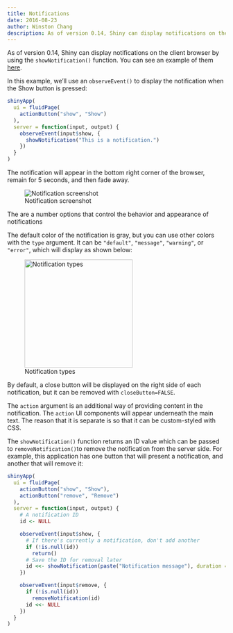 ```yaml
---
title: Notifications
date: 2016-08-23
author: Winston Chang
description: As of version 0.14, Shiny can display notifications on the client browser by using the showNotification function.
---
```


As of version 0.14, Shiny can display notifications on the client browser by using the `showNotification()` function. You can see an example of them [here](https://gallery.shinyapps.io/116-notifications/).

In this example, we'll use an `observeEvent()` to display the notification when the Show button is pressed:

````r
shinyApp(
  ui = fluidPage(
    actionButton("show", "Show")
  ),
  server = function(input, output) {
    observeEvent(input$show, {
      showNotification("This is a notification.")
    })
  }
)
````

The notification will appear in the bottom right corner of the browser, remain for 5 seconds, and then fade away.

![Notification screenshot](notification.png){fig-alt="Notification message 'Message text' in the bottom right corner of the browser."}


The are a number options that control the behavior and appearance of notifications

The default color of the notification is gray, but you can use other colors with the `type` argument. It can be `"default"`, `"message"`, `"warning"`, or `"error"`, which will display as shown below:

![Notification types](notification-types.png){fig-alt="Four notification types. Default in gray. Message in blue. Warning in yellow. Error in red." style="width:249px;"}

By default, a close button will be displayed on the right side of each notification, but it can be removed with `closeButton=FALSE`.

The `action` argument is an additional way of providing content in the notification. The `action` UI components will appear underneath the main text. The reason that it is separate is so that it can be custom-styled with CSS.

The `showNotification()` function returns an ID value which can be passed to `removeNotification()`to remove the notification from the server side. For example, this application has one button that will present a notification, and another that will remove it:

````r
shinyApp(
  ui = fluidPage(
    actionButton("show", "Show"),
    actionButton("remove", "Remove")
  ),
  server = function(input, output) {
    # A notification ID
    id <- NULL

    observeEvent(input$show, {
      # If there's currently a notification, don't add another
      if (!is.null(id))
        return()
      # Save the ID for removal later
      id <<- showNotification(paste("Notification message"), duration = 0)
    })

    observeEvent(input$remove, {
      if (!is.null(id))
        removeNotification(id)
      id <<- NULL
    })
  }
)
````
